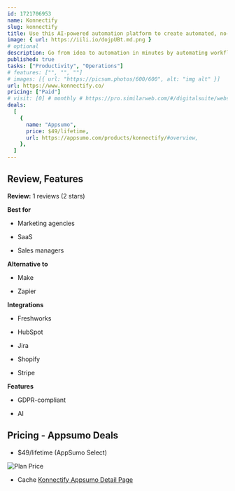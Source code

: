 ```yaml
---
id: 1721706953
name: Konnectify
slug: konnectify
title: Use this AI-powered automation platform to create automated, no-code workflows in minutes
image: { url: https://iili.io/dojpUBt.md.png }
# optional
description: Go from idea to automation in minutes by automating workflows—no coding requiredBring 100+ apps together so you can save time and boost productivity
published: true
tasks: ["Productivity", "Operations"]
# features: ["", "", ""]
# images: [{ url: "https://picsum.photos/600/600", alt: "img alt" }]
url: https://www.konnectify.co/
pricing: ["Paid"]
# visit: [0] # monthly # https://pro.similarweb.com/#/digitalsuite/websiteanalysis/home
deals:
  [
    {
      name: "Appsumo",
      price: $49/lifetime,
      url: https://appsumo.com/products/konnectify/#overview,
    },
  ]
---
```


## Review, Features

**Review:** 1 reviews (2 stars)

**Best for**

- Marketing agencies

- SaaS

- Sales managers

**Alternative to**

- Make

- Zapier

**Integrations**

- Freshworks

- HubSpot

- Jira

- Shopify

- Stripe

**Features**

- GDPR-compliant

- AI

## Pricing - Appsumo Deals

- $49/lifetime (AppSumo Select)

<Img src="https://iili.io/dolg8LG.png" alt="Plan Price" />

- Cache [Konnectify Appsumo Detail Page](https://iili.io/doSHKNt.png)
